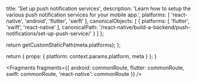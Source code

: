 
  title: 'Set up push notification services',
  description: 'Learn how to setup the various push notification services for your mobile app.',
  platforms: [
    'react-native',
    'android',
    'flutter',
    'swift'
  ],
  canonicalObjects: [
    {
      platforms: [
        'flutter',
        'swift',
        'react-native'
      ],
      canonicalPath: '/react-native/build-a-backend/push-notifications/set-up-push-service/'
    }
  ]
};

  return getCustomStaticPath(meta.platforms);
};

  return {
    props: {
      platform: context.params.platform,
      meta
    }
  };
}


<Fragments
  fragments={{
    android: commonRoute,
    flutter: commonRoute,
    swift: commonRoute,
    'react-native': commonRoute
  }}
/>
